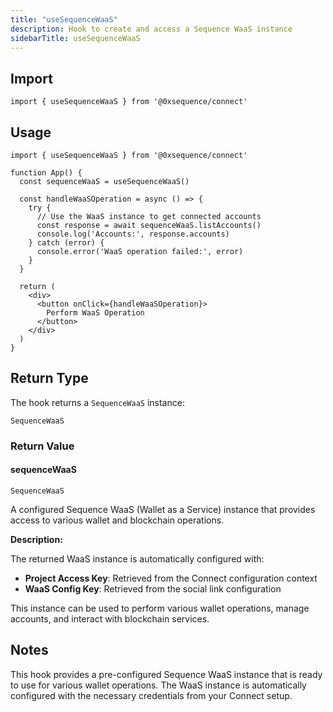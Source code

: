 ```yaml
---
title: "useSequenceWaaS"
description: Hook to create and access a Sequence WaaS instance
sidebarTitle: useSequenceWaaS
---
```


## Import

```tsx
import { useSequenceWaaS } from '@0xsequence/connect'
```

## Usage

```tsx
import { useSequenceWaaS } from '@0xsequence/connect'

function App() {
  const sequenceWaaS = useSequenceWaaS()
  
  const handleWaaSOperation = async () => {
    try {
      // Use the WaaS instance to get connected accounts      
      const response = await sequenceWaaS.listAccounts()
      console.log('Accounts:', response.accounts)
    } catch (error) {
      console.error('WaaS operation failed:', error)
    }
  }
  
  return (
    <div>
      <button onClick={handleWaaSOperation}>
        Perform WaaS Operation
      </button>
    </div>
  )
}
```

## Return Type

The hook returns a `SequenceWaaS` instance:

```tsx
SequenceWaaS
```

### Return Value

#### sequenceWaaS

`SequenceWaaS`

A configured Sequence WaaS (Wallet as a Service) instance that provides access to various wallet and blockchain operations.

**Description:**

The returned WaaS instance is automatically configured with:

- **Project Access Key**: Retrieved from the Connect configuration context
- **WaaS Config Key**: Retrieved from the social link configuration

This instance can be used to perform various wallet operations, manage accounts, and interact with blockchain services.

## Notes

This hook provides a pre-configured Sequence WaaS instance that is ready to use for various wallet operations. The WaaS instance is automatically configured with the necessary credentials from your Connect setup.


